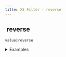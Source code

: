 ```yaml
---
title: XS Filter - reverse
---
```


## <img src="../assets/docuBadge (11).png" alt="" data-size="line" /> reverse <a href="#xs-reverse" id="xs-reverse"></a>

`value|reverse`

<details>

<summary>Examples</summary>

```javascript
[1,2,3]|reverse    // Returns [3,2,1]
["a","b"]|reverse  // Returns ["b","a"]
```

</details>
